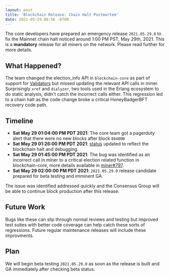 ```yaml
---
layout: post
title: 'Blockchain Release: Chain Halt Postmortem'
date: 2021-05-29 06:56 -0700
---
```


The core developers have prepared an emergency release `2021.05.29.0` to fix the Mainnet chain halt
noticed around 1:00 PM PST, May 29th, 2021. This is a **mandatory** release for all miners on the
network. Please read further for more details.

<!--truncate-->

## What Happened?

The team changed the election_info API in `blockchain-core` as part of support for
[Validators](https://engineering.helium.comhttps://docs.helium.com/blog/2021/05/28/major-blockchain-release-validator-support.html)
but missed updating the relevant API calls in miner. Surprisingly `xref` and `dialyzer`, two tools
used in the Erlang ecosystem to do static analysis, didn't catch the incorrect calls either. This
regression led to a chain halt as the code change broke a critical HoneyBadgerBFT recovery code
path.

## Timeline

- **Sat May 29 01:04:00 PM PDT 2021**: The core team got a pagerduty alert that there were no new
  blocks after block `864000`
- **Sat May 29 01:26:00 PM PDT 2021**: [status](http://status.helium.com/) updated to reflect the
  blockchain halt and debugging.
- **Sat May 29 01:45:00 PM PDT 2021**: The bug was identified as an incorrect call in miner to a
  critical election related function in blockchain-core, more details available in
  [miner#797](https://github.com/helium/miner/pull/797).
- **Sat May 29 02:00:00 PM PDT 2021**: `2021.05.29.0` release candidate prepared for beta testing
  and imminent GA.

The issue was identified addressed quickly and the Consensus Group will be able to continue block
production after this release.

## Future Work

Bugs like these can slip through normal reviews and testing but improved test suites with better
code coverage can help catch these sorts of regressions. Future regular maintenance releases will
include these improvments.

## Plan

We will begin beta testing `2021.05.29.0` as soon as the release is built and GA immediately after
checking beta status.
